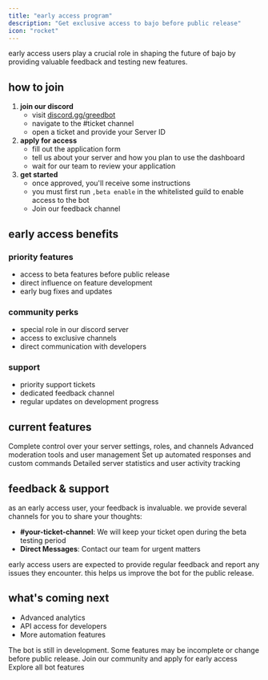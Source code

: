 ```yaml
---
title: "early access program"
description: "Get exclusive access to bajo before public release"
icon: "rocket"
---
```


early access users play a crucial role in shaping the future of bajo by providing valuable feedback and testing new features.

## how to join

1. **join our discord**
   - visit [discord.gg/greedbot](https://discord.gg/greedbot)
   - navigate to the #ticket channel
   - open a ticket and provide your Server ID
2. **apply for access**
   - fill out the application form
   - tell us about your server and how you plan to use the dashboard
   - wait for our team to review your application
3. **get started**
   - once approved, you'll receive some instructions
   - you must first run `,beta enable` in the whitelisted guild to enable access to the bot
   - Join our feedback channel

## early access benefits

### priority features

- access to beta features before public release
- direct influence on feature development
- early bug fixes and updates

### community perks

- special role in our discord server
- access to exclusive channels
- direct communication with developers

### support

- priority support tickets
- dedicated feedback channel
- regular updates on development progress

## current features

<CardGroup cols={2}>
  <Card title="Server Management" icon="server">
    Complete control over your server settings, roles, and channels
  </Card>
  <Card title="Moderation" icon="shield">
    Advanced moderation tools and user management
  </Card>
  <Card title="Automation" icon="zap">
    Set up automated responses and custom commands
  </Card>
  <Card title="Analytics" icon="chart-bar">
    Detailed server statistics and user activity tracking
  </Card>
</CardGroup>

## feedback & support

as an early access user, your feedback is invaluable. we provide several channels for you to share your thoughts:

- **#your-ticket-channel**: We will keep your ticket open during the beta testing period
- **Direct Messages**: Contact our team for urgent matters

<Note>
  early access users are expected to provide regular feedback and report any issues they encounter. this helps us improve the bot for the public release.
</Note>

## what's coming next

- Advanced analytics
- API access for developers
- More automation features

<Warning>
  The bot is still in development. Some features may be incomplete or change before public release.
</Warning>

<CardGroup cols={2}>
  <Card title="Join Discord" icon="discord" href="https://discord.gg/greedbot">
    Join our community and apply for early access
  </Card>
  <Card title="View Features" icon="list" href="features">
    Explore all bot features
  </Card>
</CardGroup>